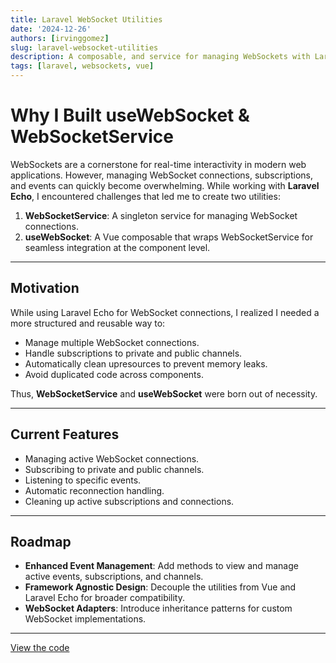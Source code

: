 ```yaml
---
title: Laravel WebSocket Utilities
date: '2024-12-26'
authors: [irvinggomez]
slug: laravel-websocket-utilities
description: A composable, and service for managing WebSockets with Laravel Echo.
tags: [laravel, websockets, vue]
---
```


# Why I Built useWebSocket & WebSocketService

WebSockets are a cornerstone for real-time interactivity in modern web applications. However, managing WebSocket connections, subscriptions, and events can quickly become overwhelming. While working with **Laravel Echo**, I encountered challenges that led me to create two utilities:

<!-- truncate -->

1. **WebSocketService**: A singleton service for managing WebSocket connections.
2. **useWebSocket**: A Vue composable that wraps WebSocketService for seamless integration at the component level.

---

## Motivation

While using Laravel Echo for WebSocket connections, I realized I needed a more
structured and reusable way to:

- Manage multiple WebSocket connections.
- Handle subscriptions to private and public channels.
- Automatically clean upresources to prevent memory leaks.
- Avoid duplicated code across components.

Thus, **WebSocketService** and **useWebSocket** were born out of necessity.

---

## Current Features

- Managing active WebSocket connections.
- Subscribing to private and public channels.
- Listening to specific events.
- Automatic reconnection handling.
- Cleaning up active subscriptions and connections.

---

## Roadmap

- **Enhanced Event Management**: Add methods to
  view and manage active events, subscriptions, and channels.
- **Framework
  Agnostic Design**: Decouple the utilities from Vue and Laravel Echo for
  broader compatibility.
- **WebSocket Adapters**: Introduce inheritance
  patterns for custom WebSocket implementations.

---

[View the code](/code/laravel-echo-sockets)
